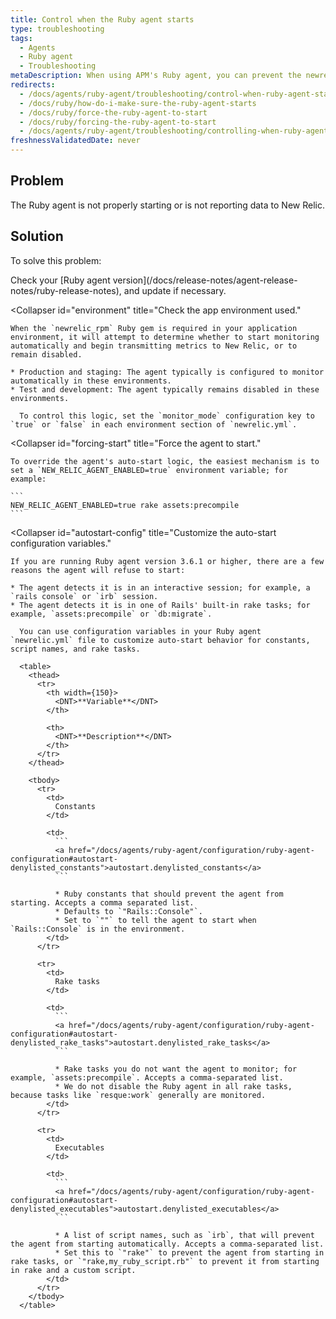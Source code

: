 ```yaml
---
title: Control when the Ruby agent starts
type: troubleshooting
tags:
  - Agents
  - Ruby agent
  - Troubleshooting
metaDescription: When using APM's Ruby agent, you can prevent the newrelic_rpm gem from starting, or force it to start if it is not reporting data.
redirects:
  - /docs/agents/ruby-agent/troubleshooting/control-when-ruby-agent-starts
  - /docs/ruby/how-do-i-make-sure-the-ruby-agent-starts
  - /docs/ruby/force-the-ruby-agent-to-start
  - /docs/ruby/forcing-the-ruby-agent-to-start
  - /docs/agents/ruby-agent/troubleshooting/controlling-when-ruby-agent-starts
freshnessValidatedDate: never
---
```


## Problem

The Ruby agent is not properly starting or is not reporting data to New Relic.

## Solution

To solve this problem:

<CollapserGroup>
  <Collapser
    id="version-3-6-1-or-later"
    title="Check your Ruby agent version."
  >
    Check your [Ruby agent version](/docs/release-notes/agent-release-notes/ruby-release-notes), and update if necessary.
  </Collapser>

  <Collapser
    id="environment"
    title="Check the app environment used."
  >
    When the `newrelic_rpm` Ruby gem is required in your application environment, it will attempt to determine whether to start monitoring automatically and begin transmitting metrics to New Relic, or to remain disabled.

    * Production and staging: The agent typically is configured to monitor automatically in these environments.
    * Test and development: The agent typically remains disabled in these environments.

      To control this logic, set the `monitor_mode` configuration key to `true` or `false` in each environment section of `newrelic.yml`.
  </Collapser>

  <Collapser
    id="forcing-start"
    title="Force the agent to start."
  >
    To override the agent's auto-start logic, the easiest mechanism is to set a `NEW_RELIC_AGENT_ENABLED=true` environment variable; for example:

    ```
    NEW_RELIC_AGENT_ENABLED=true rake assets:precompile
    ```
  </Collapser>

  <Collapser
    id="autostart-config"
    title="Customize the auto-start configuration variables."
  >
    If you are running Ruby agent version 3.6.1 or higher, there are a few reasons the agent will refuse to start:

    * The agent detects it is in an interactive session; for example, a `rails console` or `irb` session.
    * The agent detects it is in one of Rails' built-in rake tasks; for example, `assets:precompile` or `db:migrate`.

      You can use configuration variables in your Ruby agent `newrelic.yml` file to customize auto-start behavior for constants, script names, and rake tasks.

      <table>
        <thead>
          <tr>
            <th width={150}>
              <DNT>**Variable**</DNT>
            </th>

            <th>
              <DNT>**Description**</DNT>
            </th>
          </tr>
        </thead>

        <tbody>
          <tr>
            <td>
              Constants
            </td>

            <td>
              ```
              <a href="/docs/agents/ruby-agent/configuration/ruby-agent-configuration#autostart-denylisted_constants">autostart.denylisted_constants</a>
              ```

              * Ruby constants that should prevent the agent from starting. Accepts a comma separated list.
              * Defaults to `"Rails::Console"`.
              * Set to `""` to tell the agent to start when `Rails::Console` is in the environment.
            </td>
          </tr>

          <tr>
            <td>
              Rake tasks
            </td>

            <td>
              ```
              <a href="/docs/agents/ruby-agent/configuration/ruby-agent-configuration#autostart-denylisted_rake_tasks">autostart.denylisted_rake_tasks</a>
              ```

              * Rake tasks you do not want the agent to monitor; for example, `assets:precompile`. Accepts a comma-separated list.
              * We do not disable the Ruby agent in all rake tasks, because tasks like `resque:work` generally are monitored.
            </td>
          </tr>

          <tr>
            <td>
              Executables
            </td>

            <td>
              ```
              <a href="/docs/agents/ruby-agent/configuration/ruby-agent-configuration#autostart-denylisted_executables">autostart.denylisted_executables</a>
              ```

              * A list of script names, such as `irb`, that will prevent the agent from starting automatically. Accepts a comma-separated list.
              * Set this to `"rake"` to prevent the agent from starting in rake tasks, or `"rake,my_ruby_script.rb"` to prevent it from starting in rake and a custom script.
            </td>
          </tr>
        </tbody>
      </table>
  </Collapser>
</CollapserGroup>
